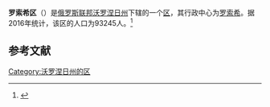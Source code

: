 {{Infobox Settlement
| official_name = 罗索希区
| native_name = Россошанский район
| image_flag =  Flag of Rossoshansky rayon (Voronezh oblast).png 
| image_shield =  Coat of Arms of Rossoshansky rayon (Voronezh oblast).gif 
| image_map =  Location of Rossoshansky District (Voronezh Oblast).svg 
| settlement_type = [[区_(苏联)|区]]
| subdivision_type = [[国家|国家]]
| subdivision_type1 = [[州_(俄罗斯)|州]]
| subdivision_name = {{RUS}}
| subdivision_name1 = [[沃罗涅日州|沃罗涅日州]]
| seat_type = 行政中心
| seat = [[罗索希_(罗索希区)|罗索希]]
| population_as_of=2016
| population_footnotes = <ref name=stat />
| population_total = 93245
| timezone = [[莫斯科时间|MSK]]
| utc_offset = +3
}}
'''罗索希区'''（{{lang-ru|Россошанский район}}）是[[俄罗斯联邦|俄罗斯联邦]][[沃罗涅日州|沃罗涅日州]]下辖的一个[[区_(苏联)|区]]，其行政中心为[[罗索希_(罗索希区)|罗索希]]。据2016年统计，该区的人口为93245人。<ref name=stat>{{cite web | url = http://www.gks.ru/free_doc/doc_2016/bul_dr/mun_obr2016.rar | title = Численность населения Российской Федерации по муниципальным образованиям на 1 января 2016 года | language = ru | accessdate = 2017-01-01 | archive-date = 2019-05-13 | archive-url = https://web.archive.org/web/20190513150350/http://www.gks.ru/free_doc/doc_2016/bul_dr/mun_obr2016.rar | dead-url = no }}</ref>

== 参考文献 ==
{{reflist}}

{{Russia-stub}}

[[Category:沃罗涅日州的区|Category:沃罗涅日州的区]]